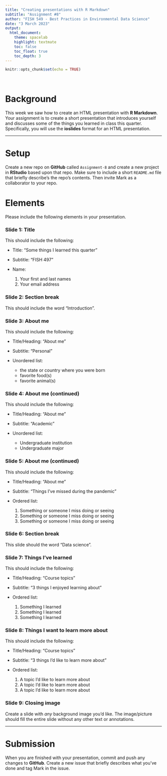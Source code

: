 ```yaml
---
title: "Creating presentations with R Markdown"
subtitle: "Assignment #8"
author: "FISH 549 - Best Practices in Environmental Data Science"
date: "3 March 2023"
output:
  html_document:
    theme: spacelab
    highlight: textmate
    toc: false
    toc_float: true
    toc_depth: 3
---
```


```r
knitr::opts_chunk$set(echo = TRUE)
```

<br>

# Background

This week we saw how to create an HTML presentation with **R Markdown**. Your assignment is to create a short presentation that introduces yourself and discusses some of the things you learned in class this quarter. Specifically, you will use the **ioslides** format for an HTML presentation.

***

# Setup

Create a new repo on **GitHub** called `Assignment-8` and create a new project in **RStudio** based upon that repo. Make sure to include a short `README.md` file that briefly describe's the repo's contents. Then invite Mark as a collaborator to your repo.

# Elements

Please include the following elements in your presentation.

### Slide 1: Title

This should include the following:

* Title: "Some things I learned this quarter"

* Subtitle: "FISH 497"

* Name:

    1) Your first and last names  
    2) Your email address

### Slide 2: Section break

This should include the word "Introduction".

### Slide 3: About me

This should include the following:

* Title/Heading: "About me"

* Subtitle: "Personal"

* Unordered list:

    - the state or country where you were born  
    - favorite food(s)  
    - favorite animal(s)

### Slide 4: About me (continued)

This should include the following:

* Title/Heading: "About me"

* Subtitle: "Academic"

* Unordered list:

    - Undergraduate institution    
    - Undergraduate major    

### Slide 5: About me (continued)

This should include the following:

* Title/Heading: "About me"

* Subtitle: "Things I've missed during the pandemic"

* Ordered list:

    1) Something or someone I miss doing or seeing    
    2) Something or someone I miss doing or seeing    
    3) Something or someone I miss doing or seeing  

### Slide 6: Section break

This slide should the word "Data science".

### Slide 7: Things I've learned

This should include the following:

* Title/Heading: "Course topics"

* Subtitle: "3 things I enjoyed learning about"

* Ordered list:

    1) Something I learned    
    2) Something I learned    
    3) Something I learned  

### Slide 8: Things I want to learn more about

This should include the following:

* Title/Heading: "Course topics"

* Subtitle: "3 things I'd like to learn more about"

* Ordered list:

    1) A topic I'd like to learn more about    
    2) A topic I'd like to learn more about    
    3) A topic I'd like to learn more about  

### Slide 9: Closing image

Create a slide with *any* background image you'd like. The image/picture should fill the entire slide without any other text or annotations.

***

# Submission

When you are finished with your presentation, commit and push any changes to **GitHub**. Create a new issue that briefly describes what you've done and tag Mark in the issue.






